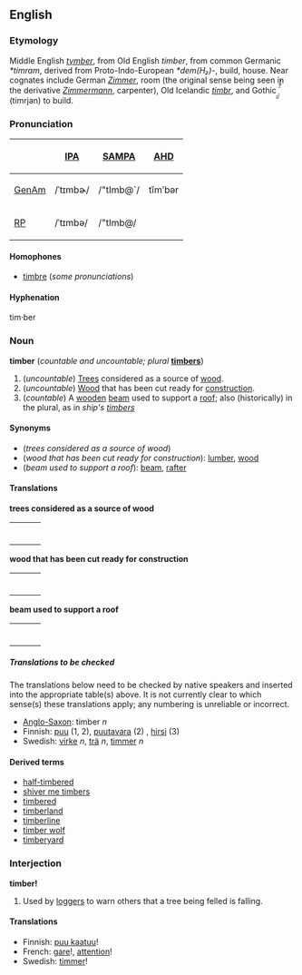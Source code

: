 ==English==
===Etymology===
Middle English ''[[tymber]]'', from Old English ''timber'', from common Germanic ''*timram'', derived from Proto-Indo-European ''*dem(H₂)-'', build, house.  Near cognates include German ''[[Zimmer]]'', room (the original sense being seen in the derivative ''[[Zimmermann]]'', carpenter), Old Icelandic ''[[timbr]]'', and Gothic ''[[̹̼̰̈́͂̾̽]]'' (timrjan) to build.

===Pronunciation===
{| border=1 cellpadding=5
! !! [[w:IPA|IPA]] !! [[w:SAMPA|SAMPA]] !! [[AHD]]
|-
! [[GenAm]]
| /ˈtɪmbɚ/ || /"tImb@`/ || tĭmʹbər
|-
! [[RP]]
| /ˈtɪmbə/ || /"tImb@/ 
|}

====Homophones====
*[[timbre]] (''some pronunciations'')

====Hyphenation====
tim·ber

===Noun===
'''timber''' (''countable and uncountable; plural'' '''[[timbers]]''')

#(''uncountable'') [[Tree]]s considered as a source of [[wood]].
#(''uncountable'') [[Wood]] that has been cut ready for [[construction]].
#(''countable'') A [[wooden]] [[beam]] used to support a [[roof]]; also (historically) in the plural, as in ''ship's [[timbers]]''

====Synonyms====
*(''trees considered as a source of wood'')
*(''wood that has been cut ready for construction''): [[lumber]], [[wood]]
*(''beam used to support a roof''): [[beam]], [[rafter]]

==== Translations ====

'''trees considered as a source of wood'''
{| border=0  width=100%
|-
|bgcolor="#FFFFE0" valign=top width=48%|
{|
<!--languages from A to J go here-->
|}
| width=1% |
|bgcolor="#FFFFE0" valign=top width=48%|
{|
<!--languages from K to Z go here-->
|}
|}

'''wood that has been cut ready for construction'''
{| border=0  width=100%
|-
|bgcolor="#FFFFE0" valign=top width=48%|
{|
<!--languages from A to J go here-->
|}
| width=1% |
|bgcolor="#FFFFE0" valign=top width=48%|
{|
<!--languages from K to Z go here-->
|}
|}

'''beam used to support a roof'''
{| border=0  width=100%
|-
|bgcolor="#FFFFE0" valign=top width=48%|
{|
<!--languages from A to J go here-->
|}
| width=1% |
|bgcolor="#FFFFE0" valign=top width=48%|
{|
<!--languages from K to Z go here-->
|}
|}

=====Translations to be checked=====
{{checktrans}}
<!--Remove this section once all the translations below have been transferred to the correct table(s).-->

The translations below need to be checked by native speakers and inserted into the appropriate table(s) above.  It is not currently clear to which sense(s) these translations apply; any numbering is unreliable or incorrect.
*[[Anglo-Saxon]]: timber ''n''
*Finnish: [[puu]] (1, 2), [[puutavara]] (2) , [[hirsi]] (3)
*Swedish: [[virke]] ''n'', [[trä]] ''n'', [[timmer]] ''n''

====Derived terms====
*[[half-timbered]]
*[[shiver me timbers]]
*[[timbered]]
*[[timberland]]
*[[timberline]]
*[[timber wolf]]
*[[timberyard]]

===Interjection===
'''timber!'''

#Used by [[logger]]s to warn others that a tree being felled is falling.

==== Translations ====
<!--remember to put the exclamation point outside the wikification brackets-->
*Finnish: [[puu kaatuu]]!
*French: [[gare]]!, [[attention#French|attention]]!<!--there is no special word in French: these just mean "look out!"-->
*Swedish: [[timmer]]!